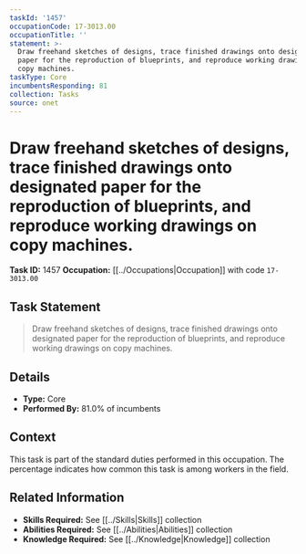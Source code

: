 ```yaml
---
taskId: '1457'
occupationCode: 17-3013.00
occupationTitle: ''
statement: >-
  Draw freehand sketches of designs, trace finished drawings onto designated
  paper for the reproduction of blueprints, and reproduce working drawings on
  copy machines.
taskType: Core
incumbentsResponding: 81
collection: Tasks
source: onet
---
```

# Draw freehand sketches of designs, trace finished drawings onto designated paper for the reproduction of blueprints, and reproduce working drawings on copy machines.

**Task ID:** 1457
**Occupation:** [[../Occupations|Occupation]] with code `17-3013.00`

## Task Statement

> Draw freehand sketches of designs, trace finished drawings onto designated paper for the reproduction of blueprints, and reproduce working drawings on copy machines.

## Details

- **Type:** Core
- **Performed By:** 81.0% of incumbents

## Context

This task is part of the standard duties performed in this occupation. The percentage indicates how common this task is among workers in the field.

## Related Information

- **Skills Required:** See [[../Skills|Skills]] collection
- **Abilities Required:** See [[../Abilities|Abilities]] collection
- **Knowledge Required:** See [[../Knowledge|Knowledge]] collection

